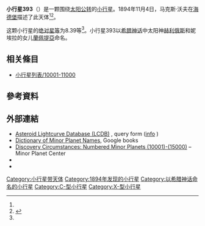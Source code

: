 {{Infobox planet
 | minorplanet     = yes
 | name            = 393 Lampetia
 | background      = #D6D6D6
 | image = 
 | image_size      = 
 | caption         =
 | discovery_ref   =  <ref name="MPC-object" />
 | discoverer      = [[马克斯·沃夫|马克斯·沃夫]]
 | discovery_site  = [[海德堡|海德堡]]
 | discovered      = 1894年11月4日
 | mpc_name        = 393 Lampetia
 | alt_names       = 393 Lampetia
 | pronounced      = 
 | named_after     = <ref name="MPC-object" />
 | mp_category     = [[主帶小行星|主帶小行星]] <ref name="MPC-object" /><ref name="jpldata" />
 | orbit_ref       = <ref name="a">[http://ssd.jpl.nasa.gov/sbdb.cgi?sstr=393 393] {{Wayback|url=http://ssd.jpl.nasa.gov/sbdb.cgi?sstr=393 |date=20200920000947 }}，小行星數據庫瀏覽器（JPL Small-Body Database Browser）－[[美国国家航空航天局|美国国家航空航天局]]喷气推进实验室</ref>
 | epoch           = 2018-03-23.0（[[儒略日|JD]] 2458200.5）
 | uncertainty     = 0
 | observation_arc = 
 | aphelion = {{convert|3.700|AU|km|3|abbr=on|lk=out}}
 | perihelion      = {{convert|1.8604319|AU|km|3|abbr=on}}
 | semimajor       = 2.7801028
 | eccentricity    = 0.3308046
 | period          = 4.64[[儒略年|yr]]
 | mean_anomaly    = 301.12578[[度|°]]
 | mean_motion     = {{Deg2DMS|0.21262410|sup=ms}} / day
 | inclination     = 14.87979
 | asc_node        = 212.44975°
 | arg_peri        = 90.65763
 | mean_diameter   = 
 | rotation        = 
 | albedo          =
 | spectral_type   =
 | abs_magnitude   = 8.39<ref name="jpldata" />
}}
'''小行星393'''（{{lang-en|393 Lampetia}}）是一颗围绕[[太阳|太阳]][[公转|公转]]的[[小行星|小行星]]。1894年11月4日，马克斯·沃夫在[[海德堡|海德堡]]描述了此天体<ref name="a" /><ref>{{cite news|title=小行星列表|url=http://cfa-www.harvard.edu/iau/lists/NumberedMPs.txt|accessdate=2018-10-19|newspaper=哈佛大学|archive-date=2008-05-17|archive-url=https://web.archive.org/web/20080517010638/http://cfa-www.harvard.edu/iau/lists/NumberedMPs.txt|dead-url=no}}</ref>。

这颗小行星的[[绝对星等|绝对星等]]为8.39等<ref name="a" />。小行星393以[[希腊神话|希腊神话]]中太阳神[[赫利俄斯|赫利俄斯]]和妮埃拉的女儿[[蘭佩提亞|蘭佩提亞]]命名。

== 相关條目 ==
*[[小行星列表/10001-11000|小行星列表/10001-11000]]

== 參考資料 ==
{{reflist|refs=

<ref name="jpldata">{{cite web
 |type         = 2018-01-26 last obs.
 |title        = JPL Small-Body Database Browser:393 Lampetia-393 Lampetia
 |url          = https://ssd.jpl.nasa.gov/sbdb.cgi?sstr=393
 |publisher    = [[Jet_Propulsion_Laboratory|Jet Propulsion Laboratory]]
 |accessdate   = 28 March 2018
 |archive-date = 2020-09-20
 |archive-url  = https://web.archive.org/web/20200920000947/https://ssd.jpl.nasa.gov/sbdb.cgi?sstr=393
 |dead-url     = no
}}</ref>

<ref name="MPC-object">{{cite web
  |title      = 393 Lampetia
  |work      = Minor Planet Center
  |url      = https://www.minorplanetcenter.net/db_search/show_object?object_id=393
  |accessdate      = 28 March 2018
  |archive-date      = 2016-03-04
  |archive-url      = https://web.archive.org/web/20160304111418/http://www.minorplanetcenter.net/db_search/show_object?object_id=393
  |dead-url      = no
  }}</ref>

}}

==  外部連結 ==
* [http://www.minorplanet.info/PHP/lcdbsummaryquery.php Asteroid Lightcurve Database (LCDB)] {{Wayback|url=http://www.minorplanet.info/PHP/lcdbsummaryquery.php |date=20171210173955 }}, query form ([http://www.minorplanet.info/lightcurvedatabase.html info] {{Wayback|url=http://www.minorplanet.info/lightcurvedatabase.html |date=20171216050541 }})
* [https://books.google.com/books?id=aeAg1X7afOoC&pg Dictionary of Minor Planet Names], Google books
* [http://www.minorplanetcenter.net/iau/lists/NumberedMPs010001.html Discovery Circumstances: Numbered Minor Planets (10001)-(15000)] {{Wayback|url=http://www.minorplanetcenter.net/iau/lists/NumberedMPs010001.html |date=20180612162317 }} – Minor Planet Center
* {{AstDys|393}}
* {{JPL small body}}

{{Minor Planet Number|[[小行星392|小行星392]]|[[小行星394|小行星394]]}}
{{小天体}}

[[Category:小行星带天体|Category:小行星带天体]]
[[Category:1894年发现的小行星|Category:1894年发现的小行星]]
[[Category:以希腊神话命名的小行星|Category:以希腊神话命名的小行星]]
[[Category:C-型小行星|Category:C-型小行星]]
[[Category:X-型小行星|Category:X-型小行星]]